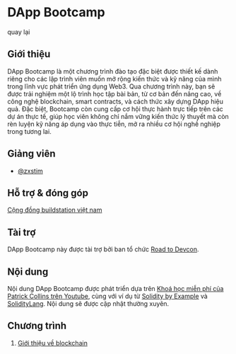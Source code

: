 
# DApp Bootcamp

<Link className="underline text-blue-500" href="/dapp-bootcamps">quay lại</Link>

## Giới thiệu
​DApp Bootcamp là một chương trình đào tạo đặc biệt được thiết kế dành riêng cho các lập trình viên muốn mở rộng kiến thức và kỹ năng của mình trong lĩnh vực phát triển ứng dụng Web3. Qua chương trình này, bạn sẽ được trải nghiệm một lộ trình học tập bài bản, từ cơ bản đến nâng cao, về công nghệ blockchain, smart contracts, và cách thức xây dựng DApp hiệu quả. Đặc biệt, Bootcamp còn cung cấp cơ hội thực hành trực tiếp trên các dự án thực tế, giúp học viên không chỉ nắm vững kiến thức lý thuyết mà còn rèn luyện kỹ năng áp dụng vào thực tiễn, mở ra nhiều cơ hội nghề nghiệp trong tương lai.

## Giảng viên
- [@zxstim](https://github.com/zxstim)

## Hỗ trợ & đóng góp
[Cộng đồng buildstation việt nam](https://t.me/buildstationvn)

## Tài trợ
DApp Bootcamp này được tài trợ bởi ban tổ chức [Road to Devcon](https://blog.ethereum.org/2023/06/29/road-to-devcon7-grants).

## Nội dung
Nội dung DApp Bootcamp được phát triển dựa trên [Khoá học miễn phí của Patrick Collins trên Youtube](https://www.youtube.com/@PatrickAlphaC), cùng với ví dụ từ [Solidity by Example](https://solidity-by-example.org/) và [SolidityLang](https://soliditylang.org/). Nội dung sẽ được cập nhật thường xuyên.

## Chương trình
1. [Giới thiệu về blockchain](/library/dapp-bootcamps/vi/solidity/gioi-thieu/blockchain)